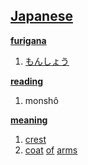 == [[Japanese]] ==                                          

'''[[furigana]]'''
# [[もんしょう]]

'''[[reading]]'''
# monshô

'''[[meaning]]'''
# [[crest]]
# [[coat]] [[of]] [[arms]]